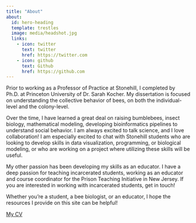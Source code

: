 ```yaml
---
title: "About"
about:
  id: hero-heading
  template: trestles
  image: media/headshot.jpg  
  links:
    - icon: twitter
      text: twitter
      href: https://twitter.com
    - icon: github
      text: Github
      href: https://github.com
---
```


Prior to working as a Professor of Practice at Stonehill, I completed by Ph.D. at Princeton University of Dr. Sarah Kocher. My dissertation is focused on understanding the collective behavior of bees, on both the individual-level and the colony-level.

Over the time, I have learned a great deal on raising bumblebees, insect biology, mathematical modeling, developing bioinformatics pipelines to understand social behavior. I am always excited to talk science, and I love collaboration! I am especially excited to chat with Stonehill students who are looking to develop skills in data visualization, programming, or biological modeling, or who are working on a project where utilizing these skills will be useful.

My other passion has been developing my skills as an educator. I have a deep passion for teaching incarcerated students, working as an educator and course coordinator for the Prison Teaching Initiative in New Jersey. If you are interested in working with incarcerated students, get in touch!

Whether you're a student, a bee biologist, or an educator, I hope the resources I provide on this site can be helpful!

[My CV](https://drive.google.com/file/d/1D6NSM_MpIlj8myzPvGJb3Xn5VuiYEYlt/view?usp=sharing)

